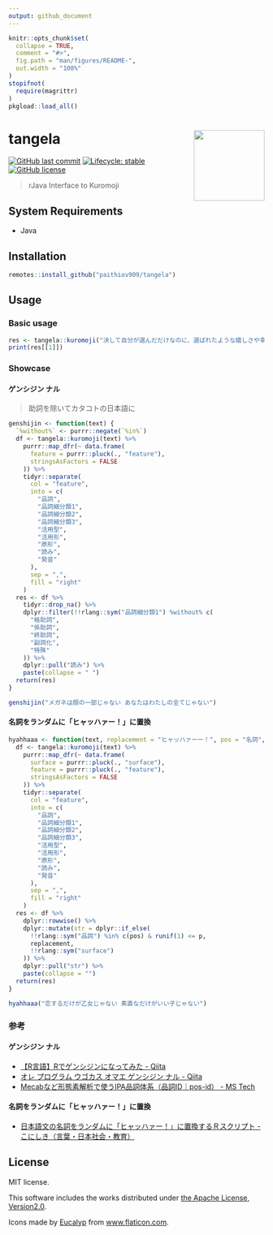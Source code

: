 ```yaml
---
output: github_document
---
```


<!-- README.md is generated from README.Rmd. Please edit that file -->

```r
knitr::opts_chunk$set(
  collapse = TRUE,
  comment = "#>",
  fig.path = "man/figures/README-",
  out.width = "100%"
)
stopifnot(
  require(magrittr)
)
pkgload::load_all()
```

# tangela <a href='https://paithiov909.github.io/tangela'><img src='https://rawcdn.githack.com/paithiov909/tangela/1eeac7579939bbd8de48bb81a2766549da18d61a/man/figures/logo.png' align="right" height="139" /></a>

<!-- badges: start -->
[![GitHub last commit](https://img.shields.io/github/last-commit/paithiov909/tangela)](#)
[![Lifecycle: stable](https://img.shields.io/badge/lifecycle-stable-green.svg)](https://lifecycle.r-lib.org/articles/stages.html#stable)
[![GitHub license](https://img.shields.io/github/license/paithiov909/tangela)](https://github.com/paithiov909/tangela/blob/master/LICENSE)
<!-- badges: end -->

> rJava Interface to Kuromoji

## System Requirements

- Java

## Installation

``` r
remotes::install_github("paithiov909/tangela")
```

## Usage

### Basic usage

```r
res <- tangela::kuromoji("決して自分が選んだだけなのに、選ばれたような嬉しさや幸せをくれるのがデニムです")
print(res[[1]])
```

### Showcase

#### ゲンシジン ナル

> 助詞を除いてカタコトの日本語に

```r
genshijin <- function(text) {
  `%without%` <- purrr::negate(`%in%`)
  df <- tangela::kuromoji(text) %>%
    purrr::map_dfr(~ data.frame(
      feature = purrr::pluck(., "feature"),
      stringsAsFactors = FALSE
    )) %>%
    tidyr::separate(
      col = "feature",
      into = c(
        "品詞",
        "品詞細分類1",
        "品詞細分類2",
        "品詞細分類3",
        "活用型",
        "活用形",
        "原形",
        "読み",
        "発音"
      ),
      sep = ",",
      fill = "right"
    )
  res <- df %>%
    tidyr::drop_na() %>%
    dplyr::filter(!!rlang::sym("品詞細分類1") %without% c(
      "格助詞",
      "係助詞",
      "終助詞",
      "副詞化",
      "特殊"
    )) %>%
    dplyr::pull("読み") %>%
    paste(collapse = " ")
  return(res)
}
```

```r
genshijin("メガネは顔の一部じゃない あなたはわたしの全てじゃない")
```

#### 名詞をランダムに「ヒャッハァー！」に置換

```r
hyahhaaa <- function(text, replacement = "ヒャッハァーー！", pos = "名詞", p = 0.8) {
  df <- tangela::kuromoji(text) %>%
    purrr::map_dfr(~ data.frame(
      surface = purrr::pluck(., "surface"),
      feature = purrr::pluck(., "feature"),
      stringsAsFactors = FALSE
    )) %>%
    tidyr::separate(
      col = "feature",
      into = c(
        "品詞",
        "品詞細分類1",
        "品詞細分類2",
        "品詞細分類3",
        "活用型",
        "活用形",
        "原形",
        "読み",
        "発音"
      ),
      sep = ",",
      fill = "right"
    )
  res <- df %>%
    dplyr::rowwise() %>%
    dplyr::mutate(str = dplyr::if_else(
      !!rlang::sym("品詞") %in% c(pos) & runif(1) <= p,
      replacement,
      !!rlang::sym("surface")
    )) %>%
    dplyr::pull("str") %>%
    paste(collapse = "")
  return(res)
}
```

```r
hyahhaaa("恋するだけが乙女じゃない 素直なだけがいい子じゃない")
```

### 参考

#### ゲンシジン ナル

- [【R言語】Rでゲンシジンになってみた - Qiita](https://qiita.com/taro_9674/items/e02119ab26376979a489)
- [オレ プログラム ウゴカス オマエ ゲンシジン ナル - Qiita](https://qiita.com/Harusugi/items/f499e8707b36d0f570c4)
- [Mecabなど形態素解析で使うIPA品詞体系（品詞ID｜pos-id） - MS Tech](http://miner.hatenablog.com/entry/323)

#### 名詞をランダムに「ヒャッハァー！」に置換

- [日本語文の名詞をランダムに「ヒャッハァー！」に置換するＲスクリプト - こにしき（言葉・日本社会・教育）](https://terasawat.hatenablog.jp/entry/20100711/1278861735)

## License

MIT license.

This software includes the works distributed under [the Apache License, Version2.0](http://www.apache.org/licenses/LICENSE-2.0.html).

Icons made by [Eucalyp](https://www.flaticon.com/authors/eucalyp) from [www.flaticon.com](https://www.flaticon.com/).
